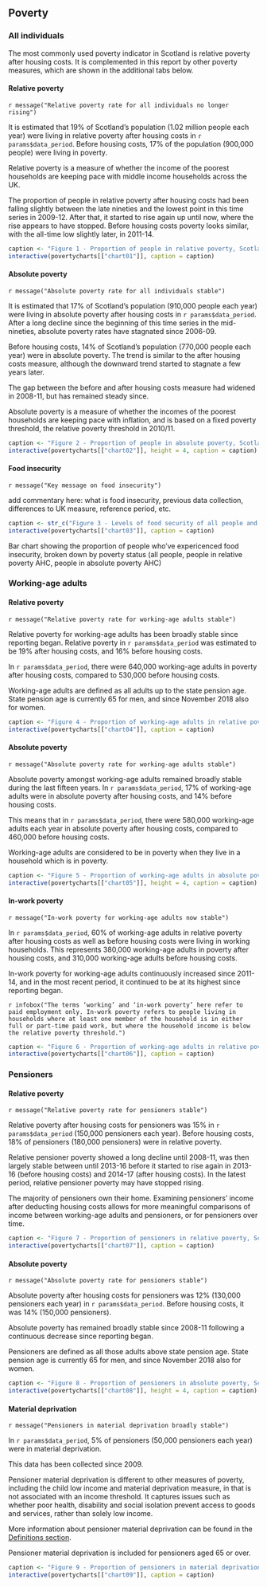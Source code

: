 ## Poverty

### All individuals {.tabset}

The most commonly used poverty indicator in Scotland is relative poverty after housing costs. It is complemented in this report by other poverty measures, which are shown in the additional tabs below.

#### Relative poverty

`r message("Relative poverty rate for all individuals no longer rising")`

It is estimated that 19% of Scotland's population (1.02 million people each year) were living in relative poverty after housing costs in `r params$data_period`. Before housing costs, 17% of the population (900,000 people) were living in poverty.

Relative poverty is a measure of whether the income of the poorest households are keeping pace with middle income households across the UK.

The proportion of people in relative poverty after housing costs had been falling slightly between the late nineties and the lowest point in this time series in 2009-12. After that, it started to rise again up until now, where the rise appears to have stopped. Before housing costs poverty looks similar, with the all-time low slightly later, in 2011-14.

```{r, chart01}

caption <- "Figure 1 - Proportion of people in relative poverty, Scotland"
interactive(povertycharts[["chart01"]], caption = caption)
```

#### Absolute poverty 

`r message("Absolute poverty rate for all individuals stable")`

It is estimated that 17% of Scotland's population (910,000 people each year) were living in absolute poverty after housing costs in `r params$data_period`. After a long decline since the beginning of this time series in the mid-nineties, absolute poverty rates have stagnated since 2006-09.

Before housing costs, 14% of Scotland's population (770,000 people each year) were in absolute poverty. The trend is similar to the after housing costs measure, although the downward trend started to stagnate a few years later.

The gap between the before and after housing costs measure had widened in 2008-11, but has remained steady since.

Absolute poverty is a measure of whether the incomes of the poorest households are keeping pace with inflation, and is based on a fixed poverty threshold, the relative poverty threshold in 2010/11.

```{r chart02}
caption <- "Figure 2 - Proportion of people in absolute poverty, Scotland"
interactive(povertycharts[["chart02"]], height = 4, caption = caption)
```

#### Food insecurity

`r message("Key message on food insecurity")`

add commentary here: what is food insecurity, previous data collection, differences to UK measure, reference period, etc.

```{r chart03}

caption <- str_c("Figure 3 - Levels of food security of all people and those in poverty, Scotland ", params$data_year, " (fake data!)")
interactive(povertycharts[["chart03"]], caption = caption)

```

Bar chart showing the proportion of people who've expericenced food insecurity, broken down by poverty status (all people, people in relative poverty AHC, people in absolute poverty AHC)

### Working-age adults {.tabset}

#### Relative poverty 

`r message("Relative poverty rate for working-age adults stable")`

Relative poverty for working-age adults has been broadly stable since reporting began. Relative poverty in `r params$data_period` was estimated to be 19% after housing costs, and 16% before housing costs.

In `r params$data_period`, there were 640,000 working-age adults in poverty after housing costs, compared to 530,000 before housing costs.

Working-age adults are defined as all adults up to the state pension age. State pension age is currently 65 for men, and since November 2018 also for women.


```{r chart04}
caption <- "Figure 4 - Proportion of working-age adults in relative poverty, Scotland"
interactive(povertycharts[["chart04"]], caption = caption)
```

#### Absolute poverty 

`r message("Absolute poverty rate for working-age adults stable")`

Absolute poverty amongst working-age adults remained broadly stable during the last fifteen years. In `r params$data_period`, 17% of working-age adults were in absolute poverty after housing costs, and 14% before housing costs.

This means that in `r params$data_period`, there were 580,000 working-age adults each year in absolute poverty after housing costs, compared to 460,000 before housing costs.

Working-age adults are considered to be in poverty when they live in a household which is in poverty.

```{r chart05}
caption <- "Figure 5 - Proportion of working-age adults in absolute poverty, Scotland"
interactive(povertycharts[["chart05"]], height = 4, caption = caption)
```

#### In-work poverty

`r message("In-work poverty for working-age adults now stable")`

In `r params$data_period`, 60% of working-age adults in relative poverty after housing costs as well as before housing costs were living in working households. This represents 380,000 working-age adults in poverty after housing costs, and 310,000 working-age adults before housing costs.

In-work poverty for working-age adults continuously increased since 2011-14, and in the most recent period, it continued to be at its highest since reporting began.

`r infobox("The terms ‘working’ and ‘in-work poverty’ here refer to paid employment only. In-work poverty refers to people living in households where at least one member of the household is in either full or part-time paid work, but where the household income is below the relative poverty threshold.")`

```{r chart06}
caption <- "Figure 6 - Proportion of working-age adults in relative poverty who live in a working household, Scotland"
interactive(povertycharts[["chart06"]], caption = caption)
```

### Pensioners {.tabset}

#### Relative poverty

`r message("Relative poverty rate for pensioners stable")`

Relative poverty after housing costs for pensioners was 15% in `r params$data_period` (150,000 pensioners each year). Before housing costs, 18% of pensioners (180,000 pensioners) were in relative poverty.

Relative pensioner poverty showed a long decline until 2008-11, was then largely stable between until 2013-16 before it started to rise again in 2013-16 (before housing costs) and 2014-17 (after housing costs). In the latest period, relative pensioner poverty may have stopped rising.

The majority of pensioners own their home. Examining pensioners' income after deducting housing costs allows for more meaningful comparisons of income between working-age adults and pensioners, or for pensioners over time.

```{r chart07}
caption <- "Figure 7 - Proportion of pensioners in relative poverty, Scotland"
interactive(povertycharts[["chart07"]], caption = caption)
```

#### Absolute poverty

`r message("Absolute poverty rate for pensioners stable")`

Absolute poverty after housing costs for pensioners was 12% (130,000 pensioners each year) in `r params$data_period`. Before housing costs, it was 14% (150,000 pensioners).

Absolute poverty has remained broadly stable since 2008-11 following a continuous decrease since reporting began.

Pensioners are defined as all those adults above state pension age. State pension age is currently 65 for men, and since November 2018 also for women.

```{r chart08}
caption <- "Figure 8 - Proportion of pensioners in absolute poverty, Scotland"
interactive(povertycharts[["chart08"]], height = 4, caption = caption)
```

#### Material deprivation

`r message("Pensioners in material deprivation broadly stable")`

In `r params$data_period`, 5% of pensioners (50,000 pensioners each year) were in material deprivation.

This data has been collected since 2009.

Pensioner material deprivation is different to other measures of poverty, including the child low income and material deprivation measure, in that is not associated with an income threshold. It captures issues such as whether poor health, disability and social isolation prevent access to goods and services, rather than solely low income.

More information about pensioner material deprivation can be found in the [Definitions section](#pensioner-material-deprivation).

Pensioner material deprivation is included for pensioners aged 65 or over.

```{r chart09}
caption <- "Figure 9 - Proportion of pensioners in material deprivation"
interactive(povertycharts[["chart09"]], caption = caption)
```

